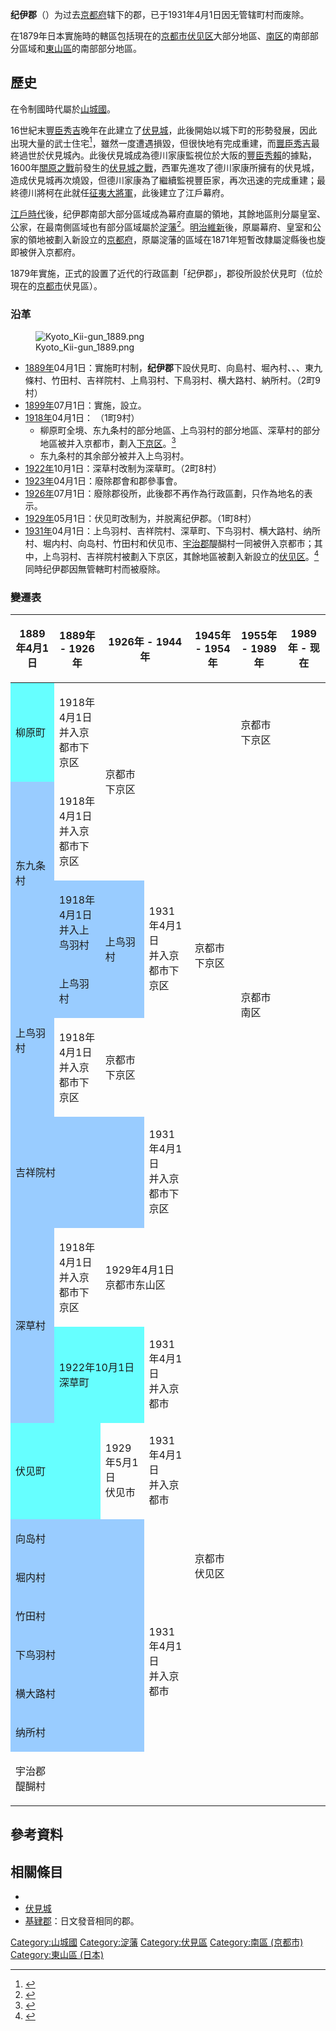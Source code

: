 {{日本郡 (廢除)
| 郡 = 纪伊郡
| 日文原名 = 紀伊郡
| 平假名 = きいぐん
| 羅馬字拼音 = Kii-gun
| 地圖=
| 廢除時間 = 1931年4月1日
| 廢除理由 = 并入京都市
| 廢除時處置 = 纪伊郡 → 京都市
| 現在郡 = 京都市
| 都道府縣 = 京都府
| 編號 = 
| 町 = 1
| 村 = 8
| 經度 = 
| 緯度 = 
| 註記 = 
|}}
'''纪伊郡'''（{{jpn|j=紀伊郡|hg=きいぐん|rm=Kii gun|f=y}}）为过去[[京都府|京都府]]辖下的郡，已于1931年4月1日因无管辖町村而废除。

在1879年日本實施{{tsl|ja|郡区町村編制法|郡區町村編制法}}時的轄區包括現在的[[京都市|京都市]][[伏见区|伏见区]]大部分地區、[[南区_(京都市)|南区]]的南部部分區域和[[東山區_(日本)|東山區]]的南部部分地區。

== 歷史 ==
在令制國時代屬於[[山城國|山城國]]。

16世紀末[[豐臣秀吉|豐臣秀吉]]晚年在此建立了[[伏見城|伏見城]]，此後開始以城下町的形勢發展，因此出現大量的武士住宅<ref>{{Cite web| url=http://www.city.kyoto.lg.jp/fushimi/page/0000013318.html| title=安土桃山時代　秀吉が開いた城下町| publisher=京都市伏見區公所| date=2008-09-12| accessdate=2017-06-06| language=ja}}</ref>，雖然一度遭遇{{tsl|ja|慶長伏見地震}}損毀，但很快地有完成重建，而[[豐臣秀吉|豐臣秀吉]]最終過世於伏見城內。此後伏見城成為德川家康監視位於大阪的[[豐臣秀賴|豐臣秀賴]]的據點，1600年[[關原之戰|關原之戰]]前發生的[[伏見城之戰|伏見城之戰]]，西軍先進攻了德川家康所擁有的伏見城，造成伏見城再次燒毀，但德川家康為了繼續監視豐臣家，再次迅速的完成重建；最終德川將柯在此就任[[征夷大將軍|征夷大將軍]]，此後建立了江戶幕府。

[[江戶時代|江戶時代]]後，纪伊郡南部大部分區域成為幕府直屬的領地，其餘地區則分屬皇室、公家，在最南側區域也有部分區域屬於[[淀藩|淀藩]]<ref>{{Cite web| url=http://www.rekihaku.ac.jp/up-cgi/login.pl?p=param/kyud/db_param| title=舊高舊領取調帳資料庫檢索| publisher=[[國立歷史民俗博物館|國立歷史民俗博物館]]| language=ja}}</ref>。[[明治維新|明治維新]]後，原屬幕府、皇室和公家的領地被劃入新設立的[[京都府|京都府]]，原屬淀藩的區域在1871年短暫改隸屬淀縣後也旋即被併入京都府。

1879年實施{{tsl|ja|郡区町村編制法|郡區町村編制法}}，正式的設置了近代的行政區劃「纪伊郡」，郡役所設於伏見町（位於現在的[[京都市|京都市]]伏見區）。

=== 沿革 ===
[[File:Kyoto_Kii-gun_1889.png|right]]

* [[1889年|1889年]]04月1日：實施町村制，'''纪伊郡'''下設伏見町、向島村、堀內村、{{tsl|ja|深草|深草|深草村}}、{{tsl|ja|柳原町}}、東九條村、竹田村、吉祥院村、上鳥羽村、下鳥羽村、横大路村、納所村。（2町9村）
* [[1899年|1899年]]07月1日：實施{{tsl|ja|郡制}}，設立{{tsl|ja|郡参事会|郡參事會}}。
* [[1918年|1918年]]04月1日： （1町9村）
** 柳原町全境、东九条村的部分地區、上鸟羽村的部分地區、深草村的部分地區被并入京都市，劃入[[下京区|下京区]]。<ref>{{Cite web| url=http://www.city.kyoto.lg.jp/minami/page/0000010485.html| title=南區的介紹| publisher=京都市南區公所| date=2014-07-31| accessdate=2017-06-05| language=ja}}</ref>
** 东九条村的其余部分被并入上鸟羽村。
* [[1922年|1922年]]10月1日：深草村改制为深草町。（2町8村）
* [[1923年|1923年]]04月1日：廢除郡會和郡參事會。
* [[1926年|1926年]]07月1日：廢除郡役所，此後郡不再作為行政區劃，只作為地名的表示。
* [[1929年|1929年]]05月1日：伏见町改制为{{tsl|ja|伏見市}}，并脱离纪伊郡。（1町8村）
* [[1931年|1931年]]04月1日：上鸟羽村、吉祥院村、深草町、下鸟羽村、横大路村、纳所村、堀内村、向岛村、竹田村和伏见市、[[宇治郡|宇治郡]]醍醐村一同被併入京都市；其中，上鸟羽村、吉祥院村被劃入下京区，其餘地區被劃入新設立的[[伏见区|伏见区]]。<ref>{{Cite web| url=http://www.city.kyoto.lg.jp/fushimi/page/0000013327.html| title=伏見区の歴史 : 近代産業への飛躍／明治・大正・昭和へ| publisher=京都市伏見區公所| date=2008-09-12| accessdate=2017-06-06| language=ja}}</ref>同時纪伊郡因無管轄町村而被廢除。

=== 變遷表 ===

{| class="wikitable" style="font-size:x-small;"
! 1889年4月1日
! 1889年 - 1926年
! colspan=2 | 1926年 - 1944年
! 1945年 - 1954年
! 1955年 - 1989年
! 1989年 - 现在
 !现在
|-
| style="background-color:#66FFFF;" | 柳原町
| 1918年4月1日<br />并入京都市下京区
| rowspan=2 colspan=2 | 京都市<br />下京区
| rowspan=6 | 京都市<br />下京区
| colspan=2 | 京都市<br />下京区
| rowspan=16 | 京都市
|-
| rowspan=2 style="background-color:#99CCFF;" | 东九条村
| 1918年4月1日<br />并入京都市下京区
| rowspan=5 colspan=2 | 京都市<br />南区
|-
| style="background-color:#99CCFF;" | 1918年4月1日<br />并入上鸟羽村
| rowspan=2 style="background-color:#99CCFF;" | 上鸟羽村
| rowspan=2 | 1931年4月1日<br />并入京都市下京区
|-
| rowspan=2 style="background-color:#99CCFF;" | 上鸟羽村
| style="background-color:#99CCFF;" | 上鸟羽村
|-
| 1918年4月1日<br />并入京都市下京区
| colspan=2 | 京都市<br />下京区
|-
| colspan=3 style="background-color:#99CCFF;" | 吉祥院村
| 1931年4月1日<br />并入京都市下京区
|-
| rowspan=2 style="background-color:#99CCFF;" | 深草村
| 1918年4月1日<br />并入京都市下京区
| colspan=5 | 1929年4月1日<br />京都市东山区
|-
| colspan=2 style="background-color:#66FFFF;" | 1922年10月1日<br />深草町
| 1931年4月1日<br />并入京都市
| rowspan=9 colspan=3 | 京都市<br />伏见区
|-
| colspan=2 style="background-color:#66FFFF;" | 伏见町
| 1929年5月1日<br />伏见市
| 1931年4月1日<br />并入京都市
|-
| colspan=3 style="background-color:#99CCFF;" | 向岛村
| rowspan=7 | 1931年4月1日<br />并入京都市
|-
| colspan=3 style="background-color:#99CCFF;" | 堀内村
|-
| colspan=3 style="background-color:#99CCFF;" | 竹田村
|-
| colspan=3 style="background-color:#99CCFF;" | 下鸟羽村
|-
| colspan=3 style="background-color:#99CCFF;" | 横大路村
|-
| colspan=3 style="background-color:#99CCFF;" | 纳所村
|-
| colspan=3 | 宇治郡<br />醍醐村
|}

== 參考資料 ==
{{Reflist}}

== 相關條目 ==
* {{Tsl|ja|伏見市}}
* [[伏見城|伏見城]]
* [[基肄郡|基肄郡]]：日文發音相同的郡。

{{畿內五國的郡}}
{{京都府}}

[[Category:山城國|Category:山城國]]
[[Category:淀藩|Category:淀藩]]
[[Category:伏見區|Category:伏見區]]
[[Category:南區_(京都市)|Category:南區 (京都市)]]
[[Category:東山區_(日本)|Category:東山區 (日本)]]